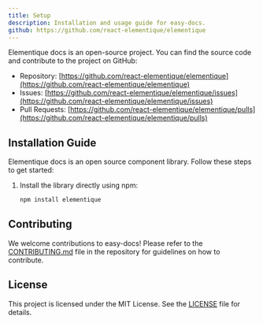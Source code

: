 ```yaml
---
title: Setup
description: Installation and usage guide for easy-docs.
github: https://github.com/react-elementique/elementique
---
```


Elementique docs is an open-source project. You can find the source code and contribute to the project on GitHub:

* Repository: [https://github.com/react-elementique/elementique](https://github.com/react-elementique/elementique)
* Issues: [https://github.com/react-elementique/elementique/issues](https://github.com/react-elementique/elementique/issues)
* Pull Requests: [https://github.com/react-elementique/elementique/pulls](https://github.com/react-elementique/elementique/pulls)

## Installation Guide

Elementique docs is an open source component library. Follow these steps to get started:

1. Install the library directly using npm:
   ```bash
   npm install elementique
   ```

## Contributing

We welcome contributions to easy-docs! Please refer to the [CONTRIBUTING.md](https://github.com/react-elementique/elementique-docs/blob/main/CONTRIBUTING.md) file in the repository for guidelines on how to contribute.

## License

This project is licensed under the MIT License. See the [LICENSE](https://github.com/react-elementique/elementique-docs/blob/main/LICENSE) file for details.